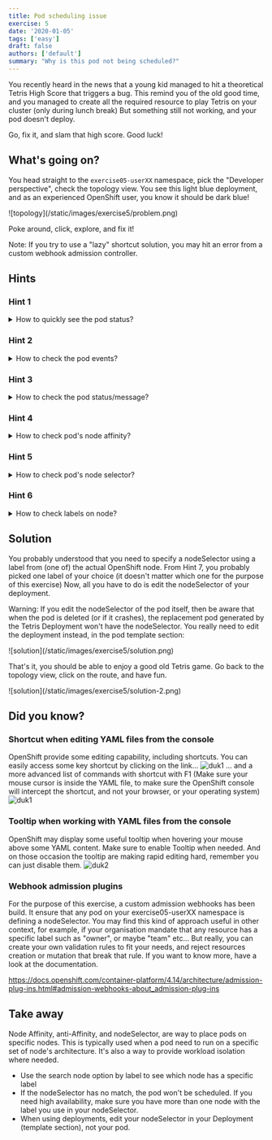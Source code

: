 ```yaml
---
title: Pod scheduling issue
exercise: 5
date: '2020-01-05'
tags: ['easy']
draft: false
authors: ['default']
summary: "Why is this pod not being scheduled?"
---
```



You recently heard in the news that a young kid managed to hit a theoretical Tetris High Score that triggers a bug.
This remind you of the old good time, and you managed to create all the required resource to play Tetris on your cluster (only during lunch break)
But something still not working, and your pod doesn't deploy.

Go, fix it, and slam that high score.
Good luck!


<TOCInline toc={props.toc} asDisclosure />


## What's going on?

You head straight to the `exercise05-userXX` namespace, pick the "Developer perspective", check the topology view. You see this
light blue deployment, and as an experienced OpenShift user, you know it should be dark blue!

<Zoom>
![topology](/static/images/exercise5/problem.png)
</Zoom>

Poke around, click, explore, and fix it!

Note: If you try to use a "lazy" shortcut solution, you may hit an error from a custom webhook admission controller.

## Hints
### Hint 1
<details>
  <summary>How to quickly see the pod status?</summary>

You probably already found that the Pod is unschedulable.
<Zoom>
![hint1](/static/images/exercise5/hint1.png)
</Zoom>
The message indicates it's something to do with pod's node affinity/selector.

</details>

### Hint 2
<details>
  <summary>How to check the pod events?</summary>

You probably had a quick look at the pod events, to see if you get more information.
<Zoom>
![hint2](/static/images/exercise5/hint2.png)
</Zoom>
Nothing new. Keep digging!

</details>

### Hint 3
<details>
  <summary>How to check the pod status/message?</summary>

The source of truth is often in the Yaml itself, so you probably decided to check
the current yaml of the deployment.
<Zoom>
![hint3](/static/images/exercise5/hint3.png)
</Zoom>
Nothing new. Keep digging!

</details>

### Hint 4
<details>
  <summary>How to check pod's node affinity?</summary>

Let's first check if there is some affinity setup on this pod, and if that's what
is preventing the scheduling. There is no convenient way to check that (that I know of), so we
should check the Yaml file, i.e. with the search feature.

<Zoom>
![hint4](/static/images/exercise5/hint4.png)
</Zoom>

No affinity issue, moving on to node selector, maybe?

</details>

### Hint 5
<details>
  <summary>How to check pod's node selector?</summary>

Pod selector can be visualize through the Details view of the pod, or replicaSet, or Deployment.

In the image below, we check from the Pod details view.

<Zoom>
![hint5](/static/images/exercise5/hint5.png)
</Zoom>

So yes, there is some nodeSelector setup. To select which node(s) exactly?

There is this nice link to trigger a search on the node selector label

<Zoom>
![hint5](/static/images/exercise5/hint5-2.png)
</Zoom>

Mmmm no nodes with this label found. No wonder it's not working.
It's probably a good time to check a bit the nodeSelector documentation here: https://docs.openshift.com/container-platform/4.15/nodes/scheduling/nodes-scheduler-node-selectors.html

You may be tempted to simply delete the nodeSelector section of the pod (in fact, it should be done in the template section of the Deployment, to make sure future
pods are also affected by your change). However, I added a validating webhook that will prevent any pod without a nodeSelector to be created in this namespace.
Just to make sure you find a proper solution...

</details>

### Hint 6
<details>
  <summary>How to check labels on node?</summary>

If your role have the appropriate permission to `get & list nodes` (which is the case today),
you should be able to see the nodes from the Administrator perspective.

<Zoom>
![hint6](/static/images/exercise5/hint6.png)
</Zoom>

And then you should be able to see the Details view of the node, which includes it's labels

<Zoom>
![hint7](/static/images/exercise5/hint7.png)
</Zoom>

You might find it actually more convenient to look at the node labels via the node yaml section.

Enough hints for today, you should be able to fix it, otherwise have a look at the solution!

</details>


## Solution

You probably understood that you need to specify a nodeSelector using a label from (one of) the actual OpenShift node.
From Hint 7, you probably picked one label of your choice (it doesn't matter which one for the purpose of this exercise)
Now, all you have to do is edit the nodeSelector of your deployment.

Warning: If you edit the nodeSelector of the pod itself, then be aware that when the pod is deleted (or if it crashes), the 
replacement pod generated by the Tetris Deployment won't have the nodeSelector. You really need to edit the deployment instead, in the
pod template section:

<Zoom>
![solution](/static/images/exercise5/solution.png)
</Zoom>

That's it, you should be able to enjoy a good old Tetris game. Go back to the topology view, click on the route, and have fun.

<Zoom>
![solution](/static/images/exercise5/solution-2.png)
</Zoom>

## Did you know?

### Shortcut when editing YAML files from the console

OpenShift provide some editing capability, including shortcuts. You can easily access some key shortcut
by clicking on the link...
<Zoom>
![duk1](/static/images/exercise5/duk1.png)
</Zoom>
... and a more advanced list of commands with shortcut with F1 (Make sure your mouse cursor is inside the YAML file, to make sure 
the OpenShift console will intercept the shortcut, and not your browser, or your operating system)
<Zoom>
![duk1](/static/images/exercise5/duk1-2.png)
</Zoom>


### Tooltip when working with YAML files from the console
OpenShift may display some useful tooltip when hovering your mouse above some YAML content.
Make sure to enable Tooltip when needed. And on those occasion the tooltip are making rapid editing hard,
remember you can just disable them.
<Zoom>
![duk2](/static/images/exercise5/duk1-3.png)
</Zoom>

### Webhook admission plugins

For the purpose of this exercise, a custom admission webhooks has been build. It ensure that any pod on your exercise05-userXX namespace
is defining a nodeSelector. You may find this kind of approach useful in other context, for example, if your organisation
mandate that any resource has a specific label such as "owner", or maybe "team" etc... But really, you can create your own
validation rules to fit your needs, and reject resources creation or mutation that break that rule.
If you want to know more, have a look at the documentation.

https://docs.openshift.com/container-platform/4.14/architecture/admission-plug-ins.html#admission-webhooks-about_admission-plug-ins

## Take away
Node Affinity, anti-Affinity, and nodeSelector, are way to place pods on specific nodes. This is typically used when a pod need to run on
a specific set of node's architecture. It's also a way to provide workload isolation where needed.
- Use the search node option by label to see which node has a specific label
- If the nodeSelector has no match, the pod won't be scheduled. If you need high availability, make sure you have more than one node with the label you use
in your nodeSelector.
- When using deployments, edit your nodeSelector in your Deployment (template section), not your pod.


